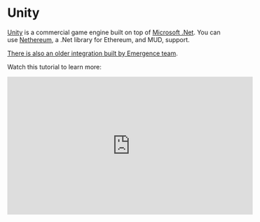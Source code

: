 
# Unity

[Unity](https://unity.com/) is a commercial game engine built on top of [Microsoft .Net](https://dotnet.microsoft.com/en-us/).
You can use [Nethereum](nethereum), a .Net library for Ethereum, and MUD, support.

[There is also an older integration built by Emergence team](https://github.com/emergenceland/UniMUD).

Watch this tutorial to learn more:

<iframe
  width="560"
  height="315"
  src="https://www.youtube.com/embed/-cRTlDlTmSU?si=EwWriCXP9ZxZJ3-U"
  title="YouTube video player"
  frameborder="0"
  allow="accelerometer; autoplay; clipboard-write; encrypted-media; gyroscope; picture-in-picture; web-share"
  allowfullscreen
></iframe>

<TemplateDisclaimer />

